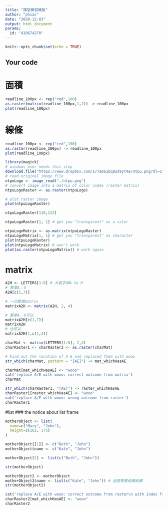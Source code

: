 ```yaml
---
title: "課堂練習模版"
author: "phias"
date: "2020-12-03"
output: html_document
params:
  id: "410674270"
---
```


```r
knitr::opts_chunk$set(echo = TRUE)
```

## Your code
# 面積
```r
readline_100px <- rep("red",100)
as.raster(matrix(readline_100px,1,2)) -> readline_100px
plot(readline_100px)
```
# 線條
```r
readline_100px <- rep("red",100)
as.raster(readline_100px) -> readline_100px
plot(readline_100px)
```

```r
library(magick)
# windows user needs this step
download.file("https://www.dropbox.com/s/7ab61bq92s9yt4e/ntpu.png?dl=1",destfile = "./ntpu.png",mode = "wb")
# read original image file
ntpuLogo <- image_read("./ntpu.png")
# convert image into a matrix of color codes (raster matrix)
ntpuLogoRaster <- as.raster(ntpuLogo)

# plot raster image
plot(ntpuLogoRaster)
```

```r
ntpuLogoRaster[110,122]
```

```r
ntpuLogoRaster[1, 1] # get you "transparent" as a color

ntpuLogoMatrix <- as.matrix(ntpuLogoRaster)
ntpuLogoMatrix[1, 1] # get you "transparent" as character
plot(ntpuLogoRaster)
plot(ntpuLogoMatrix) # won't work
plot(as.raster(ntpuLogoMatrix)) # work again
```

# matrix
```r
A2H <- LETTERS[1:8] # 大寫字母A to H
# 要拿A, G
A2H[c(1,7)]

# 一旦變成matrix
matrixA2H <- matrix(A2H, 2, 4)

# 要拿A, G可以
matrixA2H[c(1,7)]
matrixA2H
# 也可以
matrixA2H[1,c(1,4)]
```


```r
charMat <- matrix(LETTERS[1:6], 2,3)
charRaster1 <- charRaster2 <- as.raster(charMat)

# Find out the location of A E and replaced them with wooo
str_which(charMat, pattern = "[AE]") -> mat_whichHasAE

charMat[mat_whichHasAE] <- "wooo"
cat('replace A/E with wooo: correct outcome from matrix')
charMat

str_which(charRaster1, "[AE]") -> raster_whichHasAE
charRaster1[raster_whichHasAE] <- "wooo"
cat('replace A/E with wooo: wrong outcome from raster')
charRaster1
```

#list
### the notice about list frame  
```r
motherObject <- list(
  name=c("Mary", "John"),
  height=c(162, 175)
)

motherObject[[1]] <- c("Beth", "John")
motherObject$name <- c("Kate", "John")

motherObject[1] <- list(c("Beth", "John"))

str(motherObject)
```


```r
motherObject2 <- motherObject
motherObject2$name <- list(c("Kate", "John")) # 過度尊重母層結構
str(motherObject2)
```




```r
cat('replace A/E with wooo: correct outcome from raster\n with index from its matrix equivalence\n')
charRaster2[mat_whichHasAE] <- "wooo"
charRaster2
```

